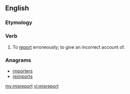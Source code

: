 ==English==

===Etymology===
{{prefix|mis|report|lang=en}}

===Verb===
{{en-verb}}

# To [[report]] erroneously; to give an incorrect account of.
#: {{rfquotek|John Locke}}

===Anagrams===
* [[importers#English|importers]]
* [[reimports#English|reimports]]

[[my:misreport]]
[[vi:misreport]]